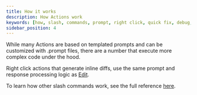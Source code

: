 ```yaml
---
title: How it works
description: How Actions work
keywords: [how, slash, commands, prompt, right click, quick fix, debug, action]
sidebar_position: 4
---
```


While many Actions are based on templated prompts and can be customized with .prompt files, there are a number that execute more complex code under the hood.

Right click actions that generate inline diffs, use the same prompt and response processing logic as [Edit](../edit/how-it-works.md).

To learn how other slash commands work, see the full reference [here](../customize/slash-commands.mdx).
